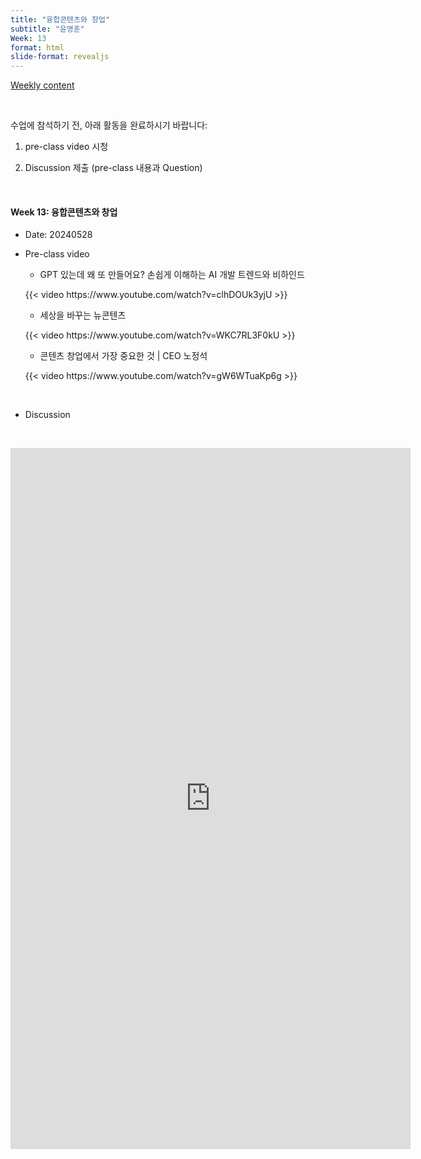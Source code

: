 ```yaml
---
title: "융합콘텐츠와 창업"
subtitle: "윤영훈" 
Week: 13
format: html
slide-format: revealjs
---
```


[Weekly content](https://changjunlee.com/teaching/cul_tech_101/weekly_2/)

<br>

수업에 참석하기 전, 아래 활동을 완료하시기 바랍니다:

1.  pre-class video 시청

2.  Discussion 제출 (pre-class 내용과 Question)

<br>

#### **Week 13: 융합콘텐츠와 창업**

-   Date: 20240528

-   Pre-class video

    -   GPT 있는데 왜 또 만들어요? 손쉽게 이해하는 AI 개발 트렌드와 비하인드

    {{< video https://www.youtube.com/watch?v=clhDOUk3yjU >}}

    -   세상을 바꾸는 뉴콘텐츠

    {{< video https://www.youtube.com/watch?v=WKC7RL3F0kU >}}

    -   콘텐츠 창업에서 가장 중요한 것 \| CEO 노정석

    {{< video https://www.youtube.com/watch?v=gW6WTuaKp6g >}}

<br>

-   Discussion

<br>

<iframe src="https://docs.google.com/forms/d/e/1FAIpQLSdL7tfjtiYGoYGPWvzlw2KAHvtU4XUUFtRZScqiLsE9zAMJxw/viewform?embedded=true" width="640" height="1122" frameborder="0" marginheight="0" marginwidth="0">로드 중…</iframe>
